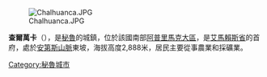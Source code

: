 [[Image:Chalhuanca.JPG|right]]

'''查爾萬卡'''（{{lang-es|Chalhuanca}}），是[[秘魯|秘魯]]的城鎮，位於該國南部[[阿普里馬克大區|阿普里馬克大區]]，是[[艾馬賴斯省|艾馬賴斯省]]的首府，處於[[安第斯山脈|安第斯山脈]]東坡，海拔高度2,888米，居民主要從事農業和採礦業。

{{Coord|14|17|42|S|73|14|40|W|region:PE_type:city|display=title}}

{{Peru-geo-stub}}
[[Category:秘魯城市|Category:秘魯城市]]